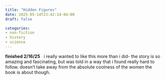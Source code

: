 ```yaml
---
title: "Hidden Figures"
date: 2025-05-14T23:42:14-04:00
draft: false

categories:
- non-fiction
- history
- science
---
```

**finished 2/16/25** \ 
i really wanted to like this more than i did- the story is so amazing and fascinating, but was told in a way that i found really hard to follow. doesn't take away from the absolute coolness of the women the book is about though.